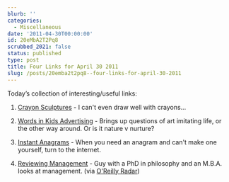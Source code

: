 ```yaml
---
blurb: ''
categories:
  - Miscellaneous
date: '2011-04-30T00:00:00'
id: 20eMbA2T2Pq8
scrubbed_2021: false
status: published
type: post
title: Four Links for April 30 2011
slug: /posts/20emba2t2pq8--four-links-for-april-30-2011
---
```


Today’s collection of interesting/useful links: 

1. [Crayon Sculptures](http://www.diemchau.com/crayons1.html) - I can't even draw well with crayons... 

2. [Words in Kids Advertising](http://www.achilleseffect.com/2011/03/word-cloud-how-toy-ad-vocabulary-reinforces-gender-stereotypes/) - Brings up questions of art imitating life, or the other way around. Or is it nature v nurture? 

3. [Instant Anagrams](http://wordsmith.org/anagram/) - When you need an anagram and can't make one yourself, turn to the internet. 

4. [Reviewing Management](http://www.theatlantic.com/magazine/print/2006/06/the-management-myth/4883/) - Guy with a PhD in philosophy and an M.B.A. looks at management. (via [O'Reilly Radar](http://radar.oreilly.com/))
